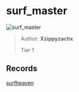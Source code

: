 
# surf_master

![surf_master](https://raw.githubusercontent.com/Sayt123/SurfMapPics/Maps-and-bonuses/csgo/surf_master.jpg)

> Author: **Xzippyzachx**
>
> Tier 1

## Records

[surfheaven](https://surfheaven.eu/map/surf_master)
